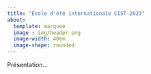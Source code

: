 ```yaml
---
title: "École d'été internationale CIST·2023"
about:
  template: marquee
  image : img/header.png
  image-width: 40em
  image-shape: rounded
---
```


Présentation...
